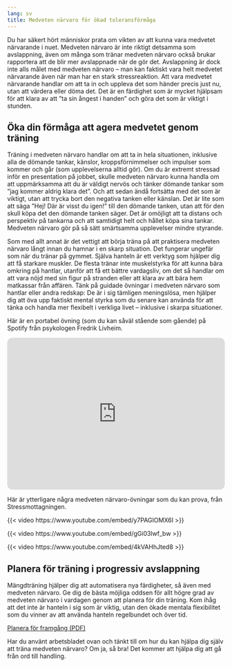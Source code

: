 ```yaml
---
lang: sv
title: Medveten närvaro för ökad toleransförmåga
---
```


Du har säkert hört människor prata om vikten av att kunna vara medvetet
närvarande i nuet. Medveten närvaro är inte riktigt detsamma som avslappning, även om många som tränar medveten närvaro också brukar rapportera att de blir mer avslappnade när de gör det.
Avslappning är dock inte alls målet med medveten närvaro -- man kan faktiskt vara helt medvetet närvarande även när man har en stark stressreaktion.
Att vara medvetet närvarande handlar om att ta in och uppleva det som
händer precis just nu, utan att värdera eller döma det. Det är en
färdighet som är mycket hjälpsam för att klara av att ”ta sin ångest i handen” och göra det som är viktigt i stunden. 

## Öka din förmåga att agera medvetet genom träning

Träning i medveten närvaro handlar om att ta in hela situationen,
inklusive alla de dömande tankar, känslor, kroppsförnimmelser och impulser som kommer och går (som upplevelserna alltid gör). Om du är extremt stressad inför en
presentation på jobbet, skulle medveten närvaro kunna handla om att
uppmärksamma att du är väldigt nervös och tänker dömande tankar som
”jag kommer aldrig klara det”. Och att sedan ändå fortsätta med det
som är viktigt, utan att trycka bort den negativa tanken
eller känslan. Det är lite som att säga ”Hej! Där är visst du igen!”
till den dömande tanken, utan att för den skull köpa det den dömande
tanken säger. Det är omöjligt att ta distans och perspektiv på tankarna och att samtidigt helt och hållet köpa sina tankar. Medveten närvaro gör på så sätt smärtsamma upplevelser mindre styrande.

Som med allt annat är det vettigt att börja träna på att praktisera medveten närvaro
långt innan du hamnar i en skarp situation. Det fungerar ungefär som när du tränar på gymmet. Själva hanteln är ett verktyg som hjälper dig att få starkare muskler. De flesta tränar inte muskelstyrka för att kunna bära omkring på hantlar, utanför att få ett bättre vardagsliv, om det så handlar om att vara nöjd med sin figur på stranden eller att klara av att bära hem matkassar från affären. Tänk på guidade övningar i medveten närvaro som hantlar eller andra redskap: De är i sig tämligen meningslösa, men hjälper dig att öva upp faktiskt mental styrka som du senare kan använda för att tänka och handla mer flexibelt i verkliga livet -- inklusive i skarpa situationer.

Här är en portabel övning (som du
kan såväl stående som gående) på Spotify från psykologen Fredrik
Livheim.

::: {.content-visible when-format="html"}
<iframe style="border-radius:12px" src="https://open.spotify.com/embed/episode/3dRaQwCRT2Nb2ASCa3L6pa?utm_source=generator" width="100%" height="352" frameBorder="0" allowfullscreen="" allow="autoplay; clipboard-write; encrypted-media; fullscreen; picture-in-picture" loading="lazy"></iframe>
:::

Här är ytterligare några medveten närvaro-övningar som du kan prova, från Stressmottagningen. 

::: {.content-visible when-format="html"}
{{< video https://www.youtube.com/embed/y7PAGIOMX6I >}}
:::

::: {.content-visible when-format="html"}
{{< video https://www.youtube.com/embed/gGi03lwf_bw >}}
:::

::: {.content-visible when-format="html"}
{{< video https://www.youtube.com/embed/4kVAHhJted8 >}}
:::

## Planera för träning i progressiv avslappning

Mängdträning hjälper dig att automatisera nya färdigheter, så även med medveten närvaro. Ge dig de bästa möjliga oddsen för allt högre grad av medveten närvaro i vardagen genom att planera för din träning. Kom ihåg att det inte är hanteln i sig som är viktig, utan den ökade mentala flexibilitet som du vinner av att använda hanteln regelbundet och över tid.

::: {.content-visible when-format="html"}
[Planera för framgång (PDF)](forms/400ac1a33963196edb6d50c4871b2e3d.pdf)
:::

Har du använt arbetsbladet ovan och tänkt till om hur du kan hjälpa dig själv att
träna medveten närvaro? Om ja, så bra! Det kommer att hjälpa dig att gå
från ord till handling.